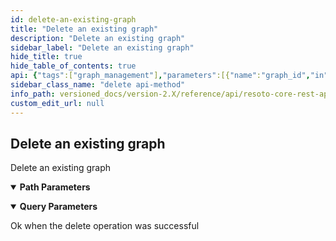 ```yaml
---
id: delete-an-existing-graph
title: "Delete an existing graph"
description: "Delete an existing graph"
sidebar_label: "Delete an existing graph"
hide_title: true
hide_table_of_contents: true
api: {"tags":["graph_management"],"parameters":[{"name":"graph_id","in":"path","description":"The identifier of the graph","example":"resoto","required":true,"schema":{"type":"string"}},{"name":"truncate","in":"query","schema":{"type":"boolean"},"description":"If this parameter is set, leave the graph definition, but wipe the data."}],"responses":{"200":{"description":"Ok when the delete operation was successful","content":{"text/plain":{"example":"Graph deleted."}}}},"description":"Delete an existing graph","method":"delete","path":"/graph/{graph_id}","servers":[{"url":"https://{host}:{port}","variables":{"host":{"default":"localhost"},"port":{"default":"8900"}}}],"info":{"title":"Resoto Core REST API","version":"V1"},"postman":{"name":"Delete an existing graph","description":{"type":"text/plain"},"url":{"path":["graph",":graph_id"],"host":["{{baseUrl}}"],"query":[{"disabled":false,"description":{"content":"If this parameter is set, leave the graph definition, but wipe the data.","type":"text/plain"},"key":"truncate","value":""}],"variable":[{"disabled":false,"description":{"content":"(Required) The identifier of the graph","type":"text/plain"},"type":"any","value":"","key":"graph_id"}]},"header":[{"key":"Accept","value":"text/plain"}],"method":"DELETE"}}
sidebar_class_name: "delete api-method"
info_path: versioned_docs/version-2.X/reference/api/resoto-core-rest-api
custom_edit_url: null
---
```



## Delete an existing graph

Delete an existing graph

<details style={{"marginBottom":"1rem"}} data-collapsed={false} open={true}><summary style={{}}><strong>Path Parameters</strong></summary><div><ul><ParamsItem className={"paramsItem"} param={{"name":"graph_id","in":"path","description":"The identifier of the graph","example":"resoto","required":true,"schema":{"type":"string"}}}></ParamsItem></ul></div></details><details style={{"marginBottom":"1rem"}} data-collapsed={false} open={true}><summary style={{}}><strong>Query Parameters</strong></summary><div><ul><ParamsItem className={"paramsItem"} param={{"name":"truncate","in":"query","schema":{"type":"boolean"},"description":"If this parameter is set, leave the graph definition, but wipe the data."}}></ParamsItem></ul></div></details><div><ApiTabs><TabItem label={"200"} value={"200"}><div>

Ok when the delete operation was successful

</div><div><MimeTabs schemaType={"response"}><TabItem label={"text/plain"} value={"text/plain"}><SchemaTabs><TabItem label={"Example"} value={"Example"}><ResponseSamples responseExample={"Graph deleted."} language={"shell"}></ResponseSamples></TabItem></SchemaTabs></TabItem></MimeTabs></div></TabItem></ApiTabs></div>
